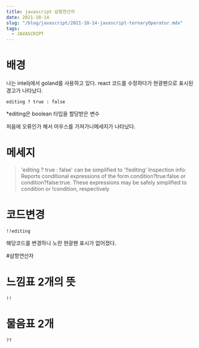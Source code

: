 ```yaml
---
title: javascript 삼항연산자
date: 2021-10-14
slug: "/blog/javascript/2021-10-14-javascript-ternaryOperator.mdx"
tags:
  - JAVASCRIPT
--- 
```



# 배경
나는 intelij에서 goland를 사용하고 있다.
react 코드를 수정하다가 
현광펜으로 표시된 경고가 나타났다.

```
editing ? true : false
```
*editing은 boolean 타입을 할당받은 변수

처음에 오류인가 해서 마우스를 가져가니메세지가 나타났다.

# 메세지
>'editing ? true : false' can be simplified to '!!editing' 
 Inspection info: Reports conditional expressions of the form condition?true:false or condition?false:true. These expressions may be safely simplified to condition or !condition, respectively


# 코드변경
 ```
!!editing
 ```
 해당코드를 변경하니 노란 현광펜 표시가 없어졌다.
 
 #삼항연산자
 
 # 느낌표 2개의 뜻
 ```
!!
```

# 물음표 2개 
```
??
```
 
 
